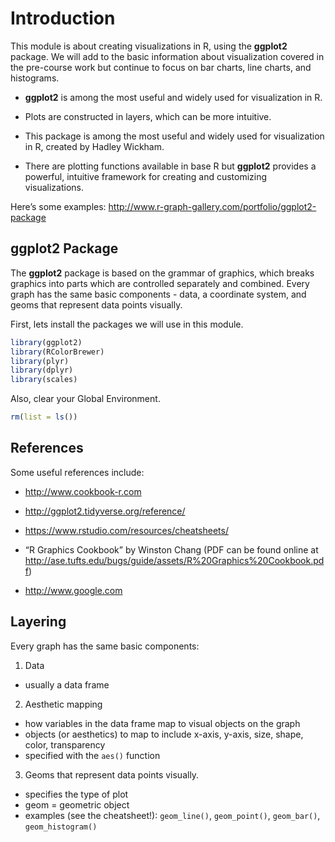 # Introduction
This module is about creating visualizations in R, using the **ggplot2** package.  We will add to the basic information about visualization covered in the pre-course work but continue to focus on bar charts, line charts, and histograms.

- **ggplot2** is among the most useful and widely used for visualization in R.  

- Plots are constructed in layers, which can be more intuitive.

- This package is among the most useful and widely used for visualization in R, created by Hadley Wickham.  

- There are plotting functions available in base R but **ggplot2** provides a powerful, intuitive framework for creating and customizing visualizations.

Here's some examples:
<http://www.r-graph-gallery.com/portfolio/ggplot2-package>


## ggplot2 Package

The **ggplot2** package is based on the grammar of graphics, which breaks graphics into parts which are controlled separately and combined.  Every graph has the same basic components - data, a coordinate system, and geoms that represent data points visually.  

First, lets install the packages we will use in this module.
```r
library(ggplot2)
library(RColorBrewer)
library(plyr)
library(dplyr)
library(scales)
```

Also, clear your Global Environment.
```r
rm(list = ls())
```


## References

Some useful references include:

- <http://www.cookbook-r.com>

- <http://ggplot2.tidyverse.org/reference/>

- <https://www.rstudio.com/resources/cheatsheets/>

- "R Graphics Cookbook" by Winston Chang  (PDF can be found online at <http://ase.tufts.edu/bugs/guide/assets/R%20Graphics%20Cookbook.pdf>)

- <http://www.google.com>


## Layering
Every graph has the same basic components: 

1.  Data
* usually a data frame 

2.  Aesthetic mapping
* how variables in the data frame map to visual objects on the graph
* objects (or aesthetics) to map to include x-axis, y-axis, size, shape, color, transparency
* specified with the `aes()` function

3.  Geoms that represent data points visually.  
* specifies the type of plot
* geom = geometric object
* examples (see the cheatsheet!): `geom_line()`, `geom_point()`, `geom_bar()`, `geom_histogram()`  
